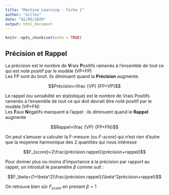 ```yaml
---
title: "Machine Learning - Fiche 1"
author: "Gilles"
date: "02/05/2020"
output: html_document
---
```


```r
knitr::opts_chunk$set(echo = TRUE)
```


## Précision et Rappel

La précision est le nombre de **V**rais **P**ositifs ramenés à l'ensemble de tout ce qui est noté positif par le modèle (VP+FP)  
Les FP sont du bruit. Ils diminuent quand la **Précision** augmente.  

$$Précision=\frac {VP} {FP+VP}$$

Le rappel (ou *sensibilité* en statistique) est le nombre de Vrais Positifs ramenés à l'ensemble de tout ce qui doit devrait être noté positif par le modèle (VP+FN)  
Les **F**aux **N**égatifs manquent à l'appel : ils diminuent quand le **Rappel** augmente

$$Rappel=\frac {VP} {FP+FN}$$


On peut s'amuser a calculer la F-mesure (ou *F-score*) qui n'est rien d'autre que la moyenne harmonique des 2 quantités qui nous intéresse

$$F_{score}=2\frac{précision.rappel}{précision+rappel}$$

Pour donner plus ou moins d'importance à la précision par rapport au rappel, on introduit le paramètre $\beta$ comme suit :

$$F_\beta=(1+\beta^2)\frac{précision.rappel}{\beta^2précision+rappel}$$

On retrouve bien sûr $F_{score}$ en prenant $\beta=1$

